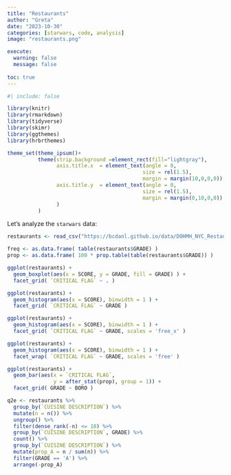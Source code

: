 ```yaml
---
title: "Restaurants"
author: "Greta"
date: "2023-10-30"
categories: [starwars, code, analysis]
image: "restaurants.png"

execute: 
  warning: false
  message: false
  
toc: true
---
```

```r
#| include: false

library(knitr)
library(rmarkdown)
library(tidyverse)
library(skimr)
library(ggthemes)
library(hrbrthemes)

theme_set(theme_ipsum()+
          theme(strip.background =element_rect(fill="lightgray"),
                axis.title.x  = element_text(angle = 0,
                                            size = rel(1.5),
                                            margin = margin(10,0,0,0)),
                axis.title.y  = element_text(angle = 0,
                                            size = rel(1.5),
                                            margin = margin(0,10,0,0))
                )
          )
```

Let's analyze the `starwars` data:

```r
restaurants <- read_csv("https://bcdanl.github.io/data/DOHMH_NYC_Restaurant_Inspection.csv")
```


```r
freq <- as.data.frame( table(restaurants$GRADE) )
prop <- as.data.frame( 100 * prop.table(table(restaurants$GRADE)) )

ggplot(restaurants) +
  geom_boxplot(aes(x = SCORE, y = GRADE, fill = GRADE) ) +
  facet_grid( `CRITICAL FLAG` ~ . )

ggplot(restaurants) +
  geom_histogram(aes(x = SCORE), binwidth = 1 ) +
  facet_grid( `CRITICAL FLAG` ~ GRADE )

ggplot(restaurants) +
  geom_histogram(aes(x = SCORE), binwidth = 1 ) +
  facet_grid( `CRITICAL FLAG` ~ GRADE, scales = 'free_x' )

ggplot(restaurants) +
  geom_histogram(aes(x = SCORE), binwidth = 1 ) +
  facet_wrap( `CRITICAL FLAG` ~ GRADE, scales = 'free' )

ggplot(restaurants) +
  geom_bar(aes(x = `CRITICAL FLAG`,
               y = after_stat(prop), group = 1)) +
  facet_grid( GRADE ~ BORO )

q2e <- restaurants %>% 
  group_by(`CUISINE DESCRIPTION`) %>% 
  mutate(n = n()) %>% 
  ungroup() %>% 
  filter(dense_rank(-n) <= 10) %>% 
  group_by(`CUISINE DESCRIPTION`, GRADE) %>% 
  count() %>% 
  group_by(`CUISINE DESCRIPTION`) %>% 
  mutate(prop_A = n / sum(n)) %>% 
  filter(GRADE == 'A') %>% 
  arrange(-prop_A)
```








